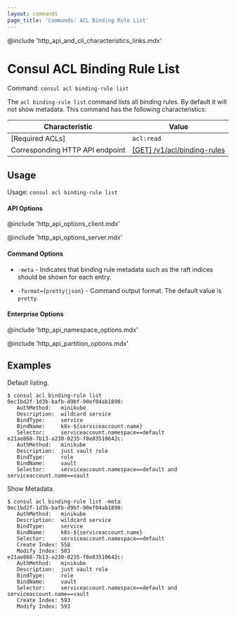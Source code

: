 ```yaml
---
layout: commands
page_title: 'Commands: ACL Binding Rule List'
---
```


@include 'http_api_and_cli_characteristics_links.mdx'

# Consul ACL Binding Rule List

Command: `consul acl binding-rule list`

The `acl binding-rule list` command lists all binding rules. By default it will not show metadata.
This command has the following characteristics:

| Characteristic | Value |
| -------------- | ----- |
| [Required ACLs] | `acl:read` |
| Corresponding HTTP API endpoint | [\[GET\] /v1/acl/binding-rules](/api-docs/acl/binding-rules#list-binding-rules) |

## Usage

Usage: `consul acl binding-rule list`

#### API Options

@include 'http_api_options_client.mdx'

@include 'http_api_options_server.mdx'

#### Command Options

- `-meta` - Indicates that binding rule metadata such as the raft indices
  should be shown for each entry.

- `-format={pretty|json}` - Command output format. The default value is `pretty`.

#### Enterprise Options

@include 'http_api_namespace_options.mdx'

@include 'http_api_partition_options.mdx'

## Examples

Default listing.

```shell-session
$ consul acl binding-rule list
0ec1bd2f-1d3b-bafb-d9bf-90ef04ab1890:
   AuthMethod:   minikube
   Description:  wildcard service
   BindType:     service
   BindName:     k8s-${serviceaccount.name}
   Selector:     serviceaccount.namespace==default
e21ae868-7b13-a230-0235-f8e83510642c:
   AuthMethod:   minikube
   Description:  just vault role
   BindType:     role
   BindName:     vault
   Selector:     serviceaccount.namespace==default and serviceaccount.name==vault
```

Show Metadata.

```shell-session
$ consul acl binding-rule list -meta
0ec1bd2f-1d3b-bafb-d9bf-90ef04ab1890:
   AuthMethod:   minikube
   Description:  wildcard service
   BindType:     service
   BindName:     k8s-${serviceaccount.name}
   Selector:     serviceaccount.namespace==default
   Create Index: 558
   Modify Index: 583
e21ae868-7b13-a230-0235-f8e83510642c:
   AuthMethod:   minikube
   Description:  just vault role
   BindType:     role
   BindName:     vault
   Selector:     serviceaccount.namespace==default and serviceaccount.name==vault
   Create Index: 593
   Modify Index: 593
```
